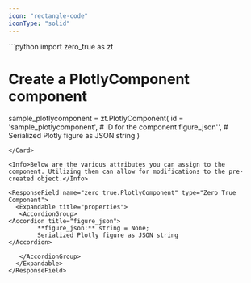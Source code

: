 ```yaml
---
icon: "rectangle-code"
iconType: "solid"
---
```


<Card title="Example Usage" icon="code">
  ```python
import zero_true as zt

# Create a PlotlyComponent component
sample_plotlycomponent = zt.PlotlyComponent(
    id = 'sample_plotlycomponent',  # ID for the component
    figure_json'',  # Serialized Plotly figure as JSON string
)

```
</Card>

<Info>Below are the various attributes you can assign to the component. Utilizing them can allow for modifications to the pre-created object.</Info>

<ResponseField name="zero_true.PlotlyComponent" type="Zero True Component">
  <Expandable title="properties">
   <AccordionGroup>
<Accordion title="figure_json">
        **figure_json:** string = None; 
        Serialized Plotly figure as JSON string
</Accordion>

   </AccordionGroup>
  </Expandable>
</ResponseField>
